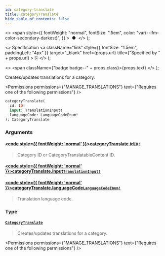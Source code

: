 ```yaml
---
id: category-translate
title: categoryTranslate
hide_table_of_contents: false
---
```


  <>
    <span
      style={{
        fontWeight: "normal",
        fontSize: ".5em",
        color: "var(--ifm-color-secondary-darkest)",
      }}
    >
      &nbsp;●&nbsp;
    </span>
  </>
);

  <>
    Specification
    <a
      className="link"
      style={{ fontSize: "1.5em", paddingLeft: "4px" }}
      target="\_blank"
      href={props.url}
      title={"Specified by " + props.url}
    >
      ⎘
    </a>
  </>
);

  <>
    <span className={"badge badge--" + props.class}>{props.text}</span>
  </>
);

Creates/updates translations for a category.

<Permissions
  permissions={"MANAGE_TRANSLATIONS"}
  text={"Requires one of the following permissions"}
/>

```graphql
categoryTranslate(
  id: ID!
  input: TranslationInput!
  languageCode: LanguageCodeEnum!
): CategoryTranslate
```

### Arguments

#### [<code style={{ fontWeight: 'normal' }}>categoryTranslate.<b>id</b></code>](#)<Bullet />[`ID!`](../../../api-reference/miscellaneous/scalars/id) <Badge class="secondary" text="non-null"/> <Badge class="secondary" text="scalar"/> <Badge class="secondary" text="miscellaneous"/>

> Category ID or CategoryTranslatableContent ID.

#### [<code style={{ fontWeight: 'normal' }}>categoryTranslate.<b>input</b></code>](#)<Bullet />[`TranslationInput!`](../../../api-reference/miscellaneous/inputs/translation-input) <Badge class="secondary" text="non-null"/> <Badge class="secondary" text="input"/> <Badge class="secondary" text="miscellaneous"/>

>

#### [<code style={{ fontWeight: 'normal' }}>categoryTranslate.<b>languageCode</b></code>](#)<Bullet />[`LanguageCodeEnum!`](../../../api-reference/miscellaneous/enums/language-code-enum) <Badge class="secondary" text="non-null"/> <Badge class="secondary" text="enum"/> <Badge class="secondary" text="miscellaneous"/>

> Translation language code.

### Type

#### [`CategoryTranslate`](../../../api-reference/products/objects/category-translate) <Badge class="secondary" text="object"/> <Badge class="secondary" text="products"/>

> Creates/updates translations for a category.

<Permissions
  permissions={"MANAGE_TRANSLATIONS"}
  text={"Requires one of the following permissions"}
/>

>

